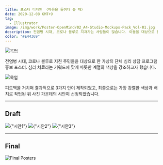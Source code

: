 ```yaml
---
title: 포스터 디자인 〈마음을 들여다 볼 때〉
date: 2020-12-08 GMT+9
tag:
  - Illustrator
image: /img/work/Poster-OpenMind/02_A4-Studio-Mockups-Pack_Vol-01.jpg
description: 전염병 시대, 코로나 블루로 지쳐가는 사람들이 많습니다. 이들을 대상으로 한 가상의 단체 심리 상담 프로그램 홍보 포스터 제작 프로젝트.
color: "#E44369"
---
```


![목업](/img/work/Poster-OpenMind/03_A4-Studio-Mockups-Pack_Vol-01.jpg)

전염병 시대, 코로나 블루로 지친 주민들을 대상으로 한 가상의 단체 심리 상담 프로그램 홍보 포스터.
심리 치료라는 키워드에 맞게 따뜻한 계열의 색상을 강조하고자 했습니다.

![목업](/img/work/Poster-OpenMind/02_A4-Studio-Mockups-Pack_Vol-01.jpg)

피드백을 거치며 결과적으로 3가지 안이 제작되었고, 최종으로는 가장 강렬한 색상과 배치로 작업된 위 사진 가운데의 시안이 선정되었습니다.

---

## Draft
<p className="flex">
  <img alt={"시안1"} width={400} src={"/img/work/Poster-OpenMind/poster01.jpg"} />
  <img alt={"시안2"} width={400} src={"/img/work/Poster-OpenMind/poster02.jpg"} />
  <img alt={"시안3"} width={400} src={"/img/work/Poster-OpenMind/poster03.jpg"} /> 
</p>

---

## Final

![Final Posters](/img/work/Poster-OpenMind/01_A4-Studio-Mockups-Pack_Vol-01.jpg)